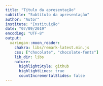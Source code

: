 ```yaml
---
title: "Título da apresentação"
subtitle: "Subtítulo da apresentação"
author: "Autor"
institute: "Instituição"
date: "07/09/2019"
encoding: "UTF-8"
output:
  xaringan::moon_reader:
    chakra: libs/remark-latest.min.js
    css: ["chocolate", "chocolate-fonts"]
    lib_dir: libs
    nature:
      highlightStyle: github
      highlightLines: true
      countIncrementalSlides: false
---
```

